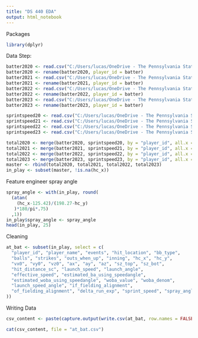 ---
title: "DS 440 EDA"
output: html_notebook
---

Packages    
```{r}
library(dplyr)
```

Data Step:

```{r}
batter2020 <- read.csv("C:/Users/lucas/OneDrive - The Pennsylvania State University/DS 440/data/sc_2020.csv")
batter2020 <- rename(batter2020, player_id = batter)
batter2021 <- read.csv("C:/Users/lucas/OneDrive - The Pennsylvania State University/DS 440/data/sc_2021.csv")
batter2021 <- rename(batter2021, player_id = batter)
batter2022 <- read.csv("C:/Users/lucas/OneDrive - The Pennsylvania State University/DS 440/data/sc_2022.csv")
batter2022 <- rename(batter2022, player_id = batter)
batter2023 <- read.csv("C:/Users/lucas/OneDrive - The Pennsylvania State University/DS 440/data/sc_2023.csv")
batter2023 <- rename(batter2023, player_id = batter)
```

```{r}
sprintspeed20 <- read.csv("C:/Users/lucas/OneDrive - The Pennsylvania State University/DS 440/data/sprint_speed_2020.csv")
sprintspeed21 <- read.csv("C:/Users/lucas/OneDrive - The Pennsylvania State University/DS 440/data/sprint_speed_2021.csv")
sprintspeed22 <- read.csv("C:/Users/lucas/OneDrive - The Pennsylvania State University/DS 440/data/sprint_speed_2022.csv")
sprintspeed23 <- read.csv("C:/Users/lucas/OneDrive - The Pennsylvania State University/DS 440/data/sprint_speed_2023.csv")
```

```{r}
total2020 <- merge(batter2020, sprintspeed20, by = "player_id", all.x = T)
total2021 <- merge(batter2021, sprintspeed21, by = "player_id", all.x = T)
total2022 <- merge(batter2022, sprintspeed22, by = "player_id", all.x = T)
total2023 <- merge(batter2023, sprintspeed23, by = "player_id", all.x = T)
master <- rbind(total2020, total2021, total2022, total2023)
in_play <- subset(master, !is.na(hc_x))
```

Feature engineer spray angle
```{r}
spray_angle <- with(in_play, round(
  (atan(
    (hc_x-125.42)/(198.27-hc_y)
   )*180/pi*.75)
  ,1))
in_play$spray_angle <- spray_angle
head(in_play, 25)
```

Cleaning
```{r}
at_bat <- subset(in_play, select = c(
  "player_id", "player_name", "events", "hit_location", "bb_type", 
  "balls", "strikes", "outs_when_up", "inning", "hc_x", "hc_y", 
  "vx0", "vy0", "vz0", "ax", "ay", "az", "sz_top", "sz_bot", 
  "hit_distance_sc", "launch_speed", "launch_angle", 
  "effective_speed", "estimated_ba_using_speedangle", 
  "estimated_woba_using_speedangle", "woba_value", "woba_denom", 
  "launch_speed_angle", "if_fielding_alignment", 
  "of_fielding_alignment", "delta_run_exp", "sprint_speed", "spray_angle"
))
```

Writing Data
```{r}
csv_content <- paste(capture.output(write.csv(at_bat, row.names = FALSE)), collapse = "\n")

cat(csv_content, file = "at_bat.csv")

```

